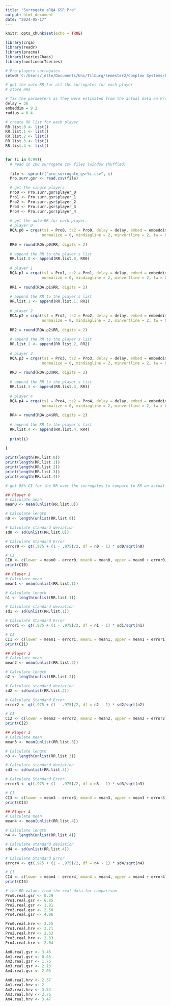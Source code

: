 ---
title: "Surrogate aRQA GSR Pro"
output: html_document
date: "2024-05-17"
---

```{r setup, include=FALSE}
knitr::opts_chunk$set(echo = TRUE)
```


```{r results='hide', message=FALSE, warning=FALSE}
library(crqa)
library(readr)
library(pracma)
library(tseriesChaos)
library(nonlinearTseries)

```

```{r}

# Pro players surrogates 
setwd('C:/Users/jette/Documents/Uni/Tilburg/Semester2/Complex Systems/Project CS/surrogates/pro_surrogates/GSR')

# get the auto-RR for all the surrogates for each player 
# store RRs 

# fix the parameters as they were estimated from the actual data on Pro's GSR
delay = 36
embeddim = 9.2
radius = 0.4

# create RR list for each player 
RR.list.0 <- list()
RR.list.1 <- list()
RR.list.2 <- list()
RR.list.3 <- list()
RR.list.4 <- list()


for (i in 0:99){
  # read in 100 surrogate csv files (window shuffled) 
  
  file <- sprintf("pro_surrogate_gsr%i.csv", i)
  Pro.surr.gsr <- read.csv(file)

  # get the single players 
  Pro0 <- Pro.surr.gsr$player_0
  Pro1 <- Pro.surr.gsr$player_1
  Pro2 <- Pro.surr.gsr$player_2
  Pro3 <- Pro.surr.gsr$player_3
  Pro4 <- Pro.surr.gsr$player_4
  
  # get the auto-RR for each player:
  # player 0
  RQA.p0 = crqa(ts1 = Pro0, ts2 = Pro0, delay = delay, embed = embeddim, rescale = 1, radius = radius, 
                normalize = 0, mindiagline = 2, minvertline = 2, tw = 0, whiteline = FALSE, recpt = FALSE)
  
  RR0 = round(RQA.p0$RR, digits = 2)
  
  # append the RR to the player's list 
  RR.list.0 <- append(RR.list.0, RR0)
  
  # player 1
  RQA.p1 = crqa(ts1 = Pro1, ts2 = Pro1, delay = delay, embed = embeddim, rescale = 1, radius = radius, 
                normalize = 0, mindiagline = 2, minvertline = 2, tw = 0, whiteline = FALSE, recpt = FALSE)
  
  RR1 = round(RQA.p1$RR, digits = 2)
  
  # append the RR to the player's list 
  RR.list.1 <- append(RR.list.1, RR1)
  
  # player 2
  RQA.p2 = crqa(ts1 = Pro2, ts2 = Pro2, delay = delay, embed = embeddim, rescale = 1, radius = radius, 
                normalize = 0, mindiagline = 2, minvertline = 2, tw = 0, whiteline = FALSE, recpt = FALSE)
  
  RR2 = round(RQA.p2$RR, digits = 2)
  
  # append the RR to the player's list 
  RR.list.2 <- append(RR.list.2, RR2)
  
  # player 3
  RQA.p3 = crqa(ts1 = Pro3, ts2 = Pro3, delay = delay, embed = embeddim, rescale = 1, radius = radius, 
                normalize = 0, mindiagline = 2, minvertline = 2, tw = 0, whiteline = FALSE, recpt = FALSE)
  
  RR3 = round(RQA.p3$RR, digits = 2)
  
  # append the RR to the player's list 
  RR.list.3 <- append(RR.list.3, RR3)
  
  # player 4
  RQA.p4 = crqa(ts1 = Pro4, ts2 = Pro4, delay = delay, embed = embeddim, rescale = 1, radius = radius, 
                normalize = 0, mindiagline = 2, minvertline = 2, tw = 0, whiteline = FALSE, recpt = FALSE)
  
  RR4 = round(RQA.p4$RR, digits = 2)
  
  # append the RR to the player's list 
  RR.list.4 <- append(RR.list.4, RR4)
  
  print(i)
  
}

```


```{r}
print(length(RR.list.0))
print(length(RR.list.1))
print(length(RR.list.2))
print(length(RR.list.3))
print(length(RR.list.4))
```

```{r}

# get 95% CI for the RR over the surrogates to compare to RR on actual data 

## Player 0 
# Calculate mean
mean0 <- mean(unlist(RR.list.0))

# Calculate length
n0 <- length(unlist(RR.list.0))

# Calculate standard deviation
sd0 <- sd(unlist(RR.list.0))

# Calculate Standard Error
error0 <- qt(.975 + (1 - .975)/2, df = n0 - 1) * sd0/sqrt(n0)

# CI
CI0 <- c(lower = mean0 - error0, mean0 = mean0, upper = mean0 + error0)
print(CI0)

```


```{r}

## Player 1
# Calculate mean
mean1 <- mean(unlist(RR.list.1))

# Calculate length
n1 <- length(unlist(RR.list.1))

# Calculate standard deviation
sd1 <- sd(unlist(RR.list.1))

# Calculate Standard Error
error1 <- qt(.975 + (1 - .975)/2, df = n1 - 1) * sd1/sqrt(n1)

# CI
CI1 <- c(lower = mean1 - error1, mean1 = mean1, upper = mean1 + error1)
print(CI1)

```

```{r}

## Player 2
# Calculate mean
mean2 <- mean(unlist(RR.list.2))

# Calculate length
n2 <- length(unlist(RR.list.2))

# Calculate standard deviation
sd2 <- sd(unlist(RR.list.2))

# Calculate Standard Error
error2 <- qt(.975 + (1 - .975)/2, df = n2 - 1) * sd2/sqrt(n2)

# CI
CI2 <- c(lower = mean2 - error2, mean2 = mean2, upper = mean2 + error2)
print(CI2)
```

```{r}

## Player 3
# Calculate mean
mean3 <- mean(unlist(RR.list.3))

# Calculate length
n3 <- length(unlist(RR.list.3))

# Calculate standard deviation
sd3 <- sd(unlist(RR.list.3))

# Calculate Standard Error
error3 <- qt(.975 + (1 - .975)/2, df = n3 - 1) * sd3/sqrt(n3)

# CI
CI3 <- c(lower = mean3 - error3, mean3 = mean3, upper = mean3 + error3)
print(CI3)


```

```{r}

## Player 4
# Calculate mean
mean4 <- mean(unlist(RR.list.4))

# Calculate length
n4 <- length(unlist(RR.list.4))

# Calculate standard deviation
sd4 <- sd(unlist(RR.list.4))

# Calculate Standard Error
error4 <- qt(.975 + (1 - .975)/2, df = n4 - 1) * sd4/sqrt(n4)

# CI
CI4 <- c(lower = mean4 - error4, mean4 = mean4, upper = mean4 + error4)
print(CI4)
```


```{r}

# the RR values from the real data for comparison 
Pro0.real.gsr <- 0.29
Pro1.real.gsr <- 6.85
Pro2.real.gsr <- 1.91
Pro3.real.gsr <- 2.50
Pro4.real.gsr <- 4.06

Pro0.real.hrv <- 2.25
Pro1.real.hrv <- 2.71
Pro2.real.hrv <- 2.63
Pro3.real.hrv <- 2.33
Pro4.real.hrv <- 2.04

Am0.real.gsr <- 3.46
Am1.real.gsr <- 0.65
Am2.real.gsr <- 1.75
Am3.real.gsr <- 2.13
Am4.real.gsr <- 2.03

Am0.real.hrv <- 2.57
Am1.real.hrv <- 2
Am2.real.hrv <- 3.54
Am3.real.hrv <- 2.76
Am4.real.hrv <- 3.47
```

